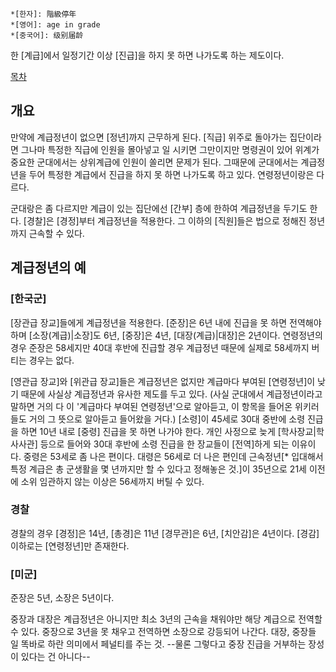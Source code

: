  *[한자]: 階級停年
 *[영어]: age in grade
 *[중국어]: 级别届龄

한 [계급]에서 일정기간 이상 [진급]을 하지 못 하면 나가도록 하는 제도이다.

[[목차]]
== 개요 ==
만약에 계급정년이 없으면 [정년]까지 근무하게 된다. [직급] 위주로 돌아가는 집단이라면 그나마 특정한 직급에 인원을 몰아넣고 일 시키면 그만이지만 명령권이 있어 위계가 중요한 군대에서는 상위계급에 인원이 쏠리면 문제가 된다. 그때문에 군대에서는 계급정년을 두어 특정한 계급에서 진급을 하지 못 하면 나가도록 하고 있다. 연령정년이랑은 다르다.

군대랑은 좀 다르지만 계급이 있는 집단에선 [간부] 층에 한하여 계급정년을 두기도 한다. [경찰]은 [경정]부터 계급정년을 적용한다. 그 이하의 [직원]들은 법으로 정해진 정년까지 근속할 수 있다.
== 계급정년의 예 ==
=== [한국군] ===
[장관급 장교]들에게 계급정년을 적용한다. [준장]은 6년 내에 진급을 못 하면 전역해야 하며 [소장(계급)|소장]도 6년, [중장]은 4년, [대장(계급)|대장]은 2년이다. 연령정년의 경우 준장은 58세지만 40대 후반에 진급할 경우 계급정년 때문에 실제로 58세까지 버티는 경우는 없다.

[영관급 장교]와 [위관급 장교]들은 계급정년은 없지만 계급마다 부여된 [연령정년]이 낮기 때문에 사실상 계급정년과 유사한 제도를 두고 있다. (사실 군대에서 계급정년이라고 말하면 거의 다 이 '계급마다 부여된 연령정년'으로 알아듣고, 이 항목을 들어온 위키러들도 거의 그 뜻으로 알아듣고 들어왔을 거다.) [소령]이 45세로 30대 중반에 소령 진급을 하면 10년 내로 [중령] 진급을 못 하면 나가야 한다. 개인 사정으로 늦게 [학사장교|학사사관] 등으로 들어와 30대 후반에 소령 진급을 한 장교들이 [전역]하게 되는 이유이다. 중령은 53세로 좀 나은 편이다. 대령은 56세로 더 나은 편인데 근속정년[* 입대해서 특정 계급은 총 군생활을 몇 년까지만 할 수 있다고 정해놓은 것.]이 35년으로 21세 이전에 소위 임관하지 않는 이상은 56세까지 버틸 수 있다.
=== 경찰 ===
경찰의 경우 [경정]은 14년, [총경]은 11년 [경무관]은 6년, [치안감]은 4년이다. [경감] 이하로는 [연령정년]만 존재한다.
=== [미군] ===
준장은 5년, 소장은 5년이다.

중장과 대장은 계급정년은 아니지만 최소 3년의 근속을 채워야만 해당 계급으로 전역할 수 있다. 중장으로 3년을 못 채우고 전역하면 소장으로 강등되어 나간다. 대장, 중장들 일 똑바로 하란 의미에서 페널티를 주는 것. --물론 그렇다고 중장 진급을 거부하는 장성이 있다는 건 아니다--
